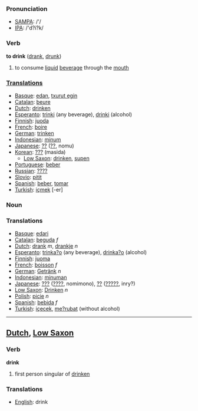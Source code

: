 === Pronunciation ===
*[[w:SAMPA|SAMPA]]: /'/
*[[w:IPA|IPA]]: /'d?i?k/

=== Verb ===

'''to drink''' ([[drank]], [[drunk]])

# to consume [[liquid]] [[beverage]] through the [[mouth]]

===[[Translation]]s===
*[[Basque]]: [[edan]], [[txurut egin]]
*[[Catalan]]: [[beure]]
*[[Dutch]]: [[drinken]]
*[[Esperanto]]: [[trinki]] (any beverage), [[drinki]] (alcohol)
*[[Finnish]]: [[juoda]]
*[[French]]: [[boire]]
*[[German]]: [[trinken]]
*[[Indonesian]]: [[minum]]
*[[Japanese]]: [[??]] ([[??]], nomu)
*[[Korean]]: [[???]] (masida)
**[[Low Saxon]]: [[drinken]], [[supen]]
*[[Portuguese]]: [[beber]]
*[[Russian]]: [[????]]
*[[Slovio]]: [[pitit]]
*[[Spanish]]: [[beber]], [[tomar]]
*[[Turkish]]: [[içmek]] [-er]

=== Noun ===
=== Translations ===
*[[Basque]]: [[edari]]
*[[Catalan]]: [[beguda]] ''f''
*[[Dutch]]: [[drank]] ''m'', [[drankje]] ''n''
*[[Esperanto]]: [[trinka?o]] (any beverage), [[drinka?o]] (alcohol)
*[[Finnish]]: [[juoma]]
*[[French]]: [[boisson]] ''f''
*[[German]]: [[Getränk]] ''n''
*[[Indonesian]]: [[minum|minuman]]
*[[Japanese]]: [[???]] ([[????]], nomimono), [[??]] ([[?????]], inry?)
*[[Low Saxon]]: [[Drinken]] ''n''
*[[Polish]]: [[picie]] ''n''
*[[Spanish]]: [[bebida]] ''f''
*[[Turkish]]: [[içecek]], [[me?rubat]] (without alcohol)

----

==[[Dutch]], [[Low Saxon]]==

=== Verb ===

'''drink'''

# first person singular of [[drinken]]

=== Translations ===
*[[English]]: drink